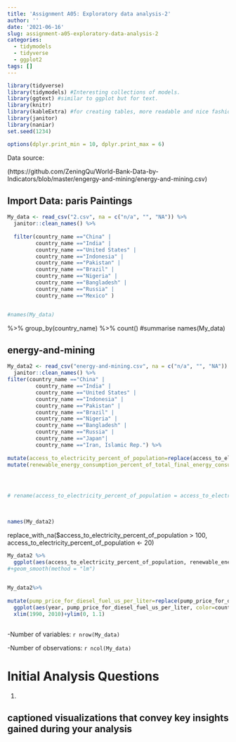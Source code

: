 ```yaml
---
title: 'Assignment A05: Exploratory data analysis-2'
author: ''
date: '2021-06-16'
slug: assignment-a05-exploratory-data-analysis-2
categories:
  - tidymodels
  - tidyverse
  - ggplot2
tags: []
---
```



```r
library(tidyverse)
library(tidymodels) #Interesting collections of models.
library(ggtext) #similar to ggplot but for text.
library(knitr)
library(kableExtra) #for creating tables, more readable and nice fashion.
library(janitor)
library(naniar)
set.seed(1234) 

options(dplyr.print_min = 10, dplyr.print_max = 6)
```


Data source:

(https://github.com/ZeningQu/World-Bank-Data-by-Indicators/blob/master/engergy-and-mining/energy-and-mining.csv)


## Import Data: paris Paintings

```r
My_data <- read_csv("2.csv", na = c("n/a", "", "NA")) %>%
  janitor::clean_names() %>%
  
  filter(country_name =="China" |
         country_name =="India" |
         country_name =="United States" |
         country_name =="Indonesia" |
         country_name =="Pakistan" |
         country_name =="Brazil" |
         country_name =="Nigeria" |
         country_name =="Bangladesh" |
         country_name =="Russia" |
         country_name =="Mexico" ) 


#names(My_data)

```

%>%
  group_by(country_name) %>%
  count()
#summarise
names(My_data)

## energy-and-mining


```r
My_data2 <- read_csv("energy-and-mining.csv", na = c("n/a", "", "NA")) %>%
  janitor::clean_names() %>%
filter(country_name =="China" |
         country_name =="India" |
         country_name =="United States" |
         country_name =="Indonesia" |
         country_name =="Pakistan" |
         country_name =="Brazil" |
         country_name =="Nigeria" |
         country_name =="Bangladesh" |
         country_name =="Russia" |
         country_name =="Japan"|
         country_name =="Iran, Islamic Rep.") %>%
  
mutate(access_to_electricity_percent_of_population=replace(access_to_electricity_percent_of_population, access_to_electricity_percent_of_population > 100, NA)) %>%
mutate(renewable_energy_consumption_percent_of_total_final_energy_consumption=replace(renewable_energy_consumption_percent_of_total_final_energy_consumption, renewable_energy_consumption_percent_of_total_final_energy_consumption > 100, NA))




# rename(access_to_electricity_percent_of_population = access_to_electricity_percent_of_population) 
  
 

names(My_data2)
```


replace_with_na($access_to_electricity_percent_of_population > 100, access_to_electricity_percent_of_population <- 20)





```r
My_data2 %>%
  ggplot(aes(access_to_electricity_percent_of_population, renewable_energy_consumption_percent_of_total_final_energy_consumption, color=country_name))+ geom_point()
#+geom_smooth(method = "lm")
  
```



```r
My_data2%>%
  
mutate(pump_price_for_diesel_fuel_us_per_liter=replace(pump_price_for_diesel_fuel_us_per_liter, pump_price_for_diesel_fuel_us_per_liter == 00, NA)) %>% 
  ggplot(aes(year, pump_price_for_diesel_fuel_us_per_liter, color=country_name))+ geom_point()+geom_smooth(method = "lm",se=FALSE)+
  xlim(1990, 2010)+ylim(0, 1.1)
  
```

-Number of variables: `r nrow(My_data)`

-Number of observations: `r ncol(My_data)`

# Initial Analysis Questions

1. 




## captioned visualizations that convey key insights gained during your analysis
